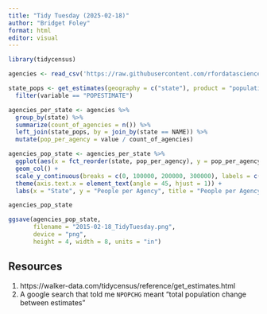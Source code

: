 ```yaml
---
title: "Tidy Tuesday (2025-02-18)"
author: "Bridget Foley"
format: html
editor: visual
---
```


```r
library(tidycensus)
```

```r
agencies <- read_csv('https://raw.githubusercontent.com/rfordatascience/tidytuesday/main/data/2025/2025-02-18/agencies.csv')
```

```r
state_pops <- get_estimates(geography = c("state"), product = "population", variables = "all") %>% 
  filter(variable == "POPESTIMATE")
```

```r
agencies_per_state <- agencies %>% 
  group_by(state) %>% 
  summarize(count_of_agencies = n()) %>% 
  left_join(state_pops, by = join_by(state == NAME)) %>% 
  mutate(pop_per_agency = value / count_of_agencies)
```

```r
agencies_pop_state <- agencies_per_state %>% 
  ggplot(aes(x = fct_reorder(state, pop_per_agency), y = pop_per_agency)) +
  geom_col() +
  scale_y_continuous(breaks = c(0, 100000, 200000, 300000), labels = c("0", "100,000", "200,000", "300,000")) + 
  theme(axis.text.x = element_text(angle = 45, hjust = 1)) +
  labs(x = "State", y = "People per Agency", title = "People per Agency by State", subtitle = "Population of a state divided by the number of agencies in it")

agencies_pop_state
```

```r
ggsave(agencies_pop_state,
       filename = "2015-02-18_TidyTuesday.png", 
       device = "png",
       height = 4, width = 8, units = "in")
```

## Resources

1.  https://walker-data.com/tidycensus/reference/get_estimates.html
2.  A google search that told me `NPOPCHG` meant "total population change between estimates"
